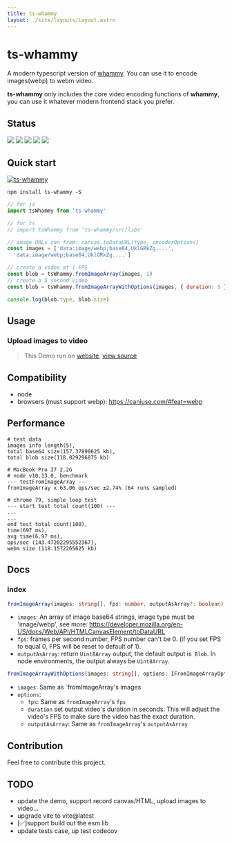 ```yaml
---
title: ts-whammy
layout: ./site/layouts/Layout.astro
---
```



# ts-whammy

A modern typescript version of [whammy](https://github.com/antimatter15/whammy). You can use it to encode images(webp) to webm video.

**ts-whammy** only includes the core video encoding functions of **whammy**, you can use it whatever modern frontend stack you prefer.

## Status
[![](https://img.shields.io/npm/v/ts-whammy)](https://www.npmjs.com/package/ts-whammy)
[![](https://img.shields.io/npm/dm/ts-whammy.svg)](https://npmcharts.com/compare/ts-whammy?minimal=true)
[![](https://github.com/akimyou/ts-whammy/actions/workflows/main.yml/badge.svg)](https://github.com/Akimyou/ts-whammy/actions)
[![](https://codecov.io/gh/Akimyou/ts-whammy/branch/master/graph/badge.svg)](https://codecov.io/gh/Akimyou/ts-whammy)
[![](https://img.shields.io/npm/l/ts-whammy)](https://www.npmjs.com/package/ts-whammy)

## Quick start

[![ts-whammy](https://nodei.co/npm/ts-whammy.png)](https://www.npmjs.com/package/ts-whammy)

```shell
npm install ts-whammy -S
```

```js
// for js
import tsWhammy from 'ts-whammy'

// for ts
// import tsWhammy from 'ts-whammy/src/libs'

// image URLs can from: canvas.toDataURL(type, encoderOptions)
const images = ['data:image/webp;base64,UklGRkZg....',
  'data:image/webp;base64,UklGRkZg....']

// create a video at 1 FPS
const blob = tsWhammy.fromImageArray(images, 1)
// create a 5 second video
const blob = tsWhammy.fromImageArrayWithOptions(images, { duration: 5 })

console.log(blob.type, blob.size)
```

## Usage

### Upload images to video

<Demo client:visible/>

> This Demo run on [website](https://akimyou.github.io/ts-whammy/), [view source](./site/components/Demo.tsx)

## Compatibility

- node
- browsers (must support webp): https://caniuse.com/#feat=webp

## Performance

```shell
# test data
images info length(5),
total base64 size(157.37890625 kb),
total blob size(118.029296875 kb)

# MacBook Pro I7 2.2G
# node v10.13.0, benchmark
--- testFromImageArray ---
fromImageArray x 63.06 ops/sec ±2.74% (64 runs sampled)

# chrome 79, simple loop test
--- start test total count(100) ---
...
...
end test total count(100),
time(697 ms),
avg time(6.97 ms),
ops/sec (143.47202295552367),
webm size (118.1572265625 kb)
```

## Docs

### index

```ts
fromImageArray(images: string[], fps: number, outputAsArray?: boolean): Blob | Uint8Array
```

- `images`: An array of image base64 strings, image type must be 'image/webp', see more: https://developer.mozilla.org/en-US/docs/Web/API/HTMLCanvasElement/toDataURL
- `fps`: frames per second number, FPS number can't be 0. (if you set FPS to equal 0, FPS will be reset to default of 1).
- `outputAsArray`: return `Uint8Array` output, the default output is` Blob`. In node environments, the output always be `Uint8Array`.

```ts
fromImageArrayWithOptions(images: string[], options: IFromImageArrayOptions = {}): Blob | Uint8Array
```

- `images`: Same as `fromImageArray's images
- `options`:
  - `fps`: Same as `fromImageArray`'s `fps`
  - `duration` set output video's duration in seconds. This will adjust the video's FPS to make sure the video has the exact duration.
  - `outputAsArray`: Same as `fromImageArray`'s `outputAsArray`

## Contribution

Feel free to contribute this project.

## TODO

- update the demo, support record canvas/HTML, upload images to video...
- upgrade vite to vite@latest
- [✅]support build out the esm lib
- update tests case, up test codecov